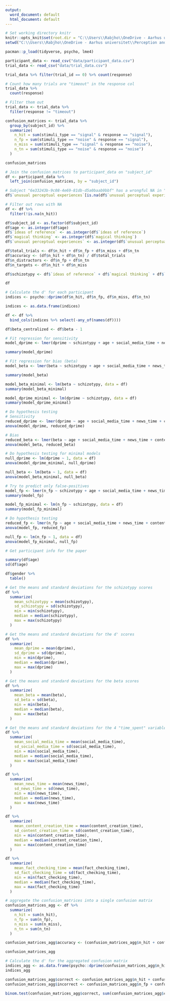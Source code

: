 ```yaml
---
output:
  word_document: default
  html_document: default
---
```

```r
# Set working directory knitr
knitr::opts_knit$set(root.dir = "C:\\Users\\Rabjho\\OneDrive - Aarhus universitet\\Perception and Action\\Exam\\percact-experiment")
setwd("C:\\Users\\Rabjho\\OneDrive - Aarhus universitet\\Perception and Action\\Exam\\percact-experiment")

pacman::p_load(tidyverse, psycho, lme4)


```

```r
participant_data <- read_csv("data/participant_data.csv")
trial_data <- read_csv("data/trial_data.csv")
```
```r
trial_data %>% filter(trial_id == 0) %>% count(response)
```




```r
# Count how many trials are "timeout" in the response col
trial_data %>%
  count(response)

# Filter them out
trial_data <- trial_data %>%
  filter(response != "timeout")
```





```r
confusion_matrices <- trial_data %>%
  group_by(subject_id) %>%
  summarize(
    n_hit = sum(stimuli_type == "signal" & response == "signal"),
    n_fp = sum(stimuli_type == "noise" & response == "signal"),
    n_miss = sum(stimuli_type == "signal" & response == "noise"),
    n_tn = sum(stimuli_type == "noise" & response == "noise")
  )

confusion_matrices

```

```r
# Join the confusion_matrices to participant_data on "subject_id"
df <- participant_data %>%
  left_join(confusion_matrices, by = "subject_id")

# Subject "6e33243b-9c08-4e69-81db-d5a0baab9bbf" has a wrongful NA in "unusual perceptual experiences". It is something with the loading as the CSV clearly has a 0. This is fixed.
df$`unusual perceptual experiences`[is.na(df$`unusual perceptual experiences`)] <- 0

# Filter out rows with NA
df <- df %>%
  filter(!is.na(n_hit))

df$subject_id <- as.factor(df$subject_id)
df$age <- as.integer(df$age)
df$`ideas of reference` <- as.integer(df$`ideas of reference`)
df$`magical thinking` <- as.integer(df$`magical thinking`)
df$`unusual perceptual experiences` <- as.integer(df$`unusual perceptual experiences`)

df$total_trials <- df$n_hit + df$n_fp + df$n_miss + df$n_tn
df$accuracy <- (df$n_hit + df$n_tn) / df$total_trials
df$n_distractors <- df$n_fp + df$n_tn
df$n_targets <- df$n_hit + df$n_miss

df$schizotypy <- df$`ideas of reference` + df$`magical thinking` + df$`unusual perceptual experiences`

df
```


```r
# Calculate the d' for each participant
indices <- psycho::dprime(df$n_hit, df$n_fp, df$n_miss, df$n_tn)

indices <- as.data.frame(indices)

df <- df %>% 
  bind_cols(indices %>% select(-any_of(names(df))))

df$beta_centralized <- df$beta - 1
```


```r

# Fit regression for sensitivity
model_dprime <- lmer(dprime ~ schizotypy + age + social_media_time + news_time + content_creation_time + fact_checking_time + (1 | gender), data = df)

summary(model_dprime)

```

```r
# Fit regression for bias (beta)
model_beta <- lmer(beta ~ schizotypy + age + social_media_time + news_time + content_creation_time + fact_checking_time + (1 | gender), data = df)

summary(model_beta)

```

```r
model_beta_minimal <- lm(beta ~ schizotypy, data = df)
summary(model_beta_minimal)
```

```r
model_dprime_minimal <- lm(dprime ~ schizotypy, data = df)
summary(model_dprime_minimal)
```



```r
# Do hypothesis testing
# Sensitivity
reduced_dprime <- lmer(dprime ~ age + social_media_time + news_time + content_creation_time + fact_checking_time + (1 | gender), data = df)
anova(model_dprime, reduced_dprime)
```

```r
# Bias
reduced_beta <- lmer(beta ~ age + social_media_time + news_time + content_creation_time + fact_checking_time + (1 | gender), data = df)
anova(model_beta, reduced_beta)
```

```r
# Do hypothesis testing for minimal models
null_dprime <- lm(dprime ~ 1, data = df)
anova(model_dprime_minimal, null_dprime)
```

```r
null_beta <- lm(beta ~ 1, data = df)
anova(model_beta_minimal, null_beta)
```

```r
# Try to predict only false-positives
model_fp <- lmer(n_fp ~ schizotypy + age + social_media_time + news_time + content_creation_time + fact_checking_time + (1 | gender), data = df)
summary(model_fp)
```


```r
model_fp_minimal <- lm(n_fp ~ schizotypy, data = df)
summary(model_fp_minimal)
```

```r
# Do hypothesis testing
reduced_fp <- lmer(n_fp ~ age + social_media_time + news_time + content_creation_time + fact_checking_time + (1 | gender), data = df)
anova(model_fp, reduced_fp)

```
```r
null_fp <- lm(n_fp ~ 1, data = df)
anova(model_fp_minimal, null_fp)
```



```r
# Get participant info for the paper

summary(df$age)
sd(df$age)

df$gender %>% 
  table()


```







```r
# Get the means and standard deviations for the schizotypy scores
df %>%
  summarize(
    mean_schizotypy = mean(schizotypy),
    sd_schizotypy = sd(schizotypy),
    min = min(schizotypy),
    median = median(schizotypy),
    max = max(schizotypy)
  )
```

```r
# Get the means and standard deviations for the d' scores
df %>%
  summarize(
    mean_dprime = mean(dprime),
    sd_dprime = sd(dprime),
    min = min(dprime),
    median = median(dprime),
    max = max(dprime)
  )
```

```r
# Get the means and standard deviations for the beta scores
df %>%
  summarize(
    mean_beta = mean(beta),
    sd_beta = sd(beta),
    min = min(beta),
    median = median(beta),
    max = max(beta)
  )
```

```r
# Get the means and standard deviations for the 4 "time_spent" variables
df %>%
  summarize(
    mean_social_media_time = mean(social_media_time),
    sd_social_media_time = sd(social_media_time),
    min = min(social_media_time),
    median = median(social_media_time),
    max = max(social_media_time)
  )

df %>%
  summarize(
    mean_news_time = mean(news_time),
    sd_news_time = sd(news_time),
    min = min(news_time),
    median = median(news_time),
    max = max(news_time)
  )

df %>%
  summarize(
    mean_content_creation_time = mean(content_creation_time),
    sd_content_creation_time = sd(content_creation_time),
    min = min(content_creation_time),
    median = median(content_creation_time),
    max = max(content_creation_time)
  )

df %>%
  summarize(
    mean_fact_checking_time = mean(fact_checking_time),
    sd_fact_checking_time = sd(fact_checking_time),
    min = min(fact_checking_time),
    median = median(fact_checking_time),
    max = max(fact_checking_time)
  )
```

```r
# aggregate the confusion_matrices into a single confusion matrix
confusion_matrices_agg <- df %>%
  summarize(
    n_hit = sum(n_hit),
    n_fp = sum(n_fp),
    n_miss = sum(n_miss),
    n_tn = sum(n_tn)
  )

confusion_matrices_agg$accuracy <- (confusion_matrices_agg$n_hit + confusion_matrices_agg$n_tn) / sum(confusion_matrices_agg)

confusion_matrices_agg
```

```r
# Calculate the d' for the aggregated confusion matrix
indices_agg <- as.data.frame(psycho::dprime(confusion_matrices_agg$n_hit, confusion_matrices_agg$n_fp, confusion_matrices_agg$n_miss, confusion_matrices_agg$n_tn))
indices_agg 
```



```r
confusion_matrices_agg$correct <- confusion_matrices_agg$n_hit + confusion_matrices_agg$n_tn
confusion_matrices_agg$incorrect <- confusion_matrices_agg$n_fp + confusion_matrices_agg$n_miss

binom.test(confusion_matrices_agg$correct, sum(confusion_matrices_agg$correct, confusion_matrices_agg$incorrect), p = 0.5, alternative = "two.sided")
```
































